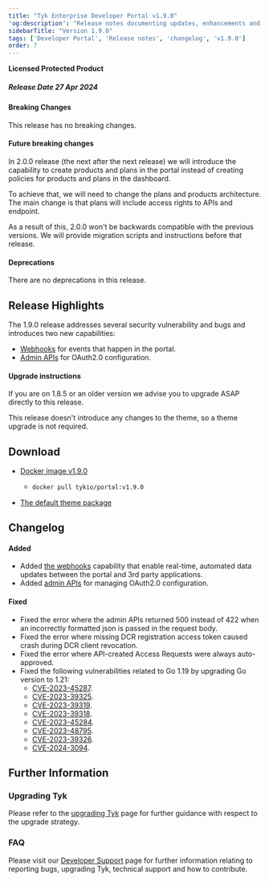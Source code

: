 ```yaml
---
title: "Tyk Enterprise Developer Portal v1.9.0"
'og:description': "Release notes documenting updates, enhancements and changes for Tyk Enterprise Developer Portal v1.9.0"
sidebarTitle: "Version 1.9.0"
tags: ['Developer Portal', 'Release notes', 'changelog', 'v1.9.0']
order: 7
---
```


**Licensed Protected Product**

##### Release Date 27 Apr 2024

#### Breaking Changes
This release has no breaking changes.

#### Future breaking changes
In 2.0.0 release (the next after the next release) we will introduce the capability to create products and plans in the portal instead of creating policies for products and plans in the dashboard.

To achieve that, we will need to change the plans and products architecture. The main change is that plans will include access rights to APIs and endpoint.

As a result of this, 2.0.0 won't be backwards compatible with the previous versions. We will provide migration scripts and instructions before that release.

#### Deprecations
There are no deprecations in this release.

## Release Highlights
The 1.9.0 release addresses several security vulnerability and bugs and introduces two new capabilities:
- [Webhooks](/product-stack/tyk-enterprise-developer-portal/portal-customisation/configure-webhooks.md) for events that happen in the portal.
- [Admin APIs](/product-stack/tyk-enterprise-developer-portal/api-documentation/tyk-edp-api) for OAuth2.0 configuration. 

#### Upgrade instructions
If you are on 1.8.5 or an older version we advise you to upgrade ASAP directly to this release.

This release doesn't introduce any changes to the theme, so a theme upgrade is not required.

## Download
- [Docker image v1.9.0](https://hub.docker.com/r/tykio/portal/tags?page=&page_size=&ordering=&name=v1.9.0)
  - ```bash
    docker pull tykio/portal:v1.9.0
    ```
- [The default theme package](https://github.com/TykTechnologies/portal-default-theme/releases/tag/1.8.5)

## Changelog
#### Added
- Added [the webhooks](/product-stack/tyk-enterprise-developer-portal/portal-customisation/configure-webhooks.md) capability that  enable real-time, automated data updates between the portal and 3rd party applications.
- Added [admin APIs](/product-stack/tyk-enterprise-developer-portal/api-documentation/tyk-edp-api) for managing OAuth2.0 configuration. 

#### Fixed
- Fixed the error where the admin APIs returned 500 instead of 422 when an incorrectly formatted json is passed in the request body.
- Fixed the error where missing DCR registration access token caused crash during DCR client revocation.
- Fixed the error where API-created Access Requests were always auto-approved.
- Fixed the following vulnerabilities related to Go 1.19 by upgrading Go version to 1.21:
  - [CVE-2023-45287](https://scout.docker.com/vulnerabilities/id/CVE-2023-45287).
  - [CVE-2023-39325](https://scout.docker.com/vulnerabilities/id/CVE-2023-39325).
  - [CVE-2023-39319](https://scout.docker.com/vulnerabilities/id/CVE-2023-39319).
  - [CVE-2023-39318](https://scout.docker.com/vulnerabilities/id/CVE-2023-39318).
  - [CVE-2023-45284](https://scout.docker.com/vulnerabilities/id/CVE-2023-45284).
  - [CVE-2023-48795](https://scout.docker.com/vulnerabilities/id/CVE-2023-48795).
  - [CVE-2023-39326](https://scout.docker.com/vulnerabilities/id/CVE-2023-39326).
  - [CVE-2024-3094](https://nvd.nist.gov/vuln/detail/CVE-2024-3094).

## Further Information

### Upgrading Tyk
Please refer to the [upgrading Tyk](/upgrading-tyk) page for further guidance with respect to the upgrade strategy.

### FAQ
Please visit our [Developer Support](/frequently-asked-questions/faq) page for further information relating to reporting bugs, upgrading Tyk, technical support and how to contribute.
